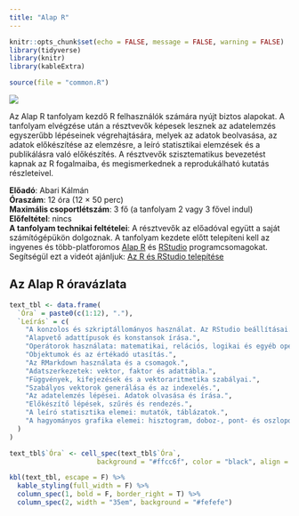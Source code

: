 ```yaml
---
title: "Alap R"
---
```


```r
knitr::opts_chunk$set(echo = FALSE, message = FALSE, warning = FALSE)
library(tidyverse)
library(knitr)
library(kableExtra)

source(file = "common.R")
```

```{=html}
<img src="image/rkep.jpg" class="w-25 h-25 rounded-sm float-left m-3 shadow-sm p-3 mb-5 bg-white rounded" />
```


Az Alap R tanfolyam kezdő R felhasználók számára nyújt biztos alapokat. A tanfolyam elvégzése után a résztvevők képesek lesznek az adatelemzés egyszerűbb lépéseinek végrehajtására, melyek az adatok beolvasása, az adatok előkészítése az elemzésre, a leíró statisztikai elemzések és a publikálásra való előkészítés. A résztvevők szisztematikus bevezetést kapnak az R fogalmaiba, és megismerkednek a reprodukálható kutatás részleteivel.

**Előadó**: Abari Kálmán\
**Óraszám**: 12 óra (12 $\times$ 50 perc)\
**Maximális csoportlétszám**: 3 fő (a tanfolyam 2 vagy 3 fővel indul)\
**Előfeltétel**: nincs\
**A tanfolyam technikai feltételei**: A résztvevők az előadóval együtt a saját számítógépükön dolgoznak. A tanfolyam kezdete előtt telepíteni kell az ingyenes és több-platforomos [Alap R](https://www.r-project.org/) és [RStudio](https://www.rstudio.com/) programcsomagokat. Segítségül ezt a videót ajánljuk: [Az R és RStudio telepítése](https://www.youtube.com/watch?v=UBeiIKzE8VA&list=PLnmeQHnHYqv6ENGrdTXiE9YJrvHuxH2C9&index=1)

## Az Alap R óravázlata

```r
text_tbl <- data.frame(
  `Óra` = paste0(c(1:12), "."),
  `Leírás` = c(
    "A konzolos és szkriptállományos használat. Az RStudio beállításai.",
    "Alapvető adattípusok és konstansok írása.", 
    "Operátorok használata: matematikai, relációs, logikai és egyéb operátorok.",
    "Objektumok és az értékadó utasítás.",
    "Az RMarkdown használata és a csomagok.",
    "Adatszerkezetek: vektor, faktor és adattábla.",
    "Függvények, kifejezések és a vektoraritmetika szabályai.",
    "Szabályos vektorok generálása és az indexelés.",
    "Az adatelemzés lépései. Adatok olvasása és írása.",
    "Előkészítő lépések, szűrés és rendezés.",
    "A leíró statisztika elemei: mutatók, táblázatok.",
    "A hagyományos grafika elemei: hisztogram, doboz-, pont- és oszlopdiagram."
  )
)

text_tbl$`Óra` <- cell_spec(text_tbl$`Óra`, 
                      background = "#ffcc6f", color = "black", align = "center")

kbl(text_tbl, escape = F) %>%
  kable_styling(full_width = F) %>%
  column_spec(1, bold = F, border_right = T) %>%
  column_spec(2, width = "35em", background = "#fefefe")
```
